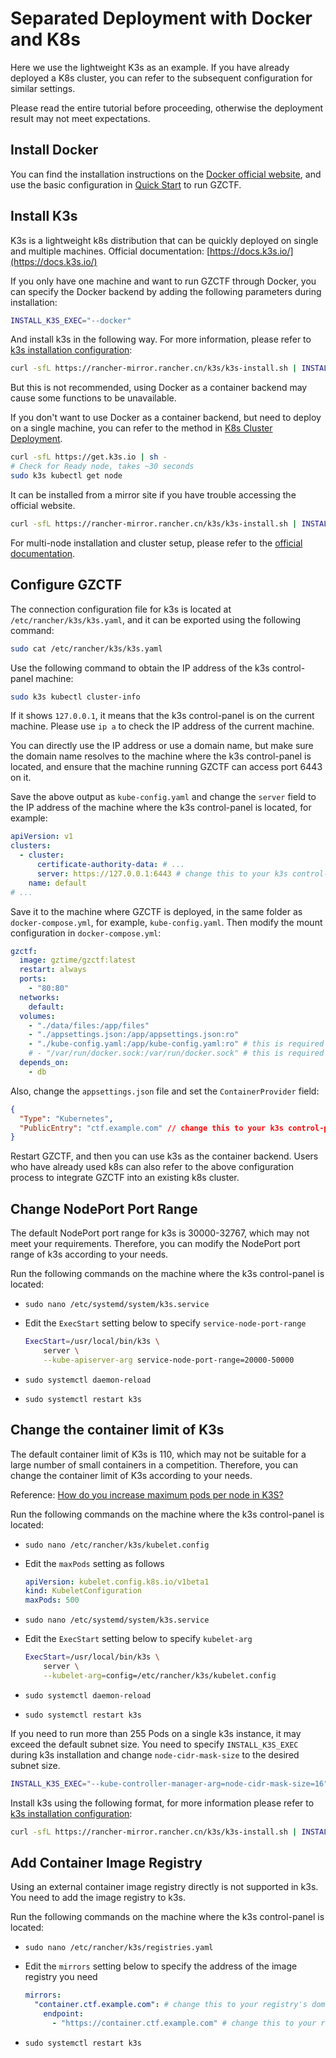 
# Separated Deployment with Docker and K8s

Here we use the lightweight K3s as an example. If you have already deployed a K8s cluster, you can refer to the subsequent configuration for similar settings.

<Callout type="warning">

Please read the entire tutorial before proceeding, otherwise the deployment result may not meet expectations.

</Callout>

## Install Docker

You can find the installation instructions on the [Docker official website](https://docs.docker.com/engine/install/), and use the basic configuration in [Quick Start](/quick-start) to run GZCTF.

## Install K3s

K3s is a lightweight k8s distribution that can be quickly deployed on single and multiple machines. Official documentation: [https://docs.k3s.io/](https://docs.k3s.io/)

<Callout type="info">

If you only have one machine and want to run GZCTF through Docker, you can specify the Docker backend by adding the following parameters during installation:

```bash
INSTALL_K3S_EXEC="--docker"
```

And install k3s in the following way. For more information, please refer to [k3s installation configuration](https://docs.k3s.io/installation/configuration):

```bash
curl -sfL https://rancher-mirror.rancher.cn/k3s/k3s-install.sh | INSTALL_K3S_EXEC="..." sh -
```

But this is not recommended, using Docker as a container backend may cause some functions to be unavailable.

If you don't want to use Docker as a container backend, but need to deploy on a single machine, you can refer to the method in [K8s Cluster Deployment](/deployment/k8s-only).

</Callout>

```bash
curl -sfL https://get.k3s.io | sh -
# Check for Ready node, takes ~30 seconds
sudo k3s kubectl get node
```

<Callout type="info">

It can be installed from a mirror site if you have trouble accessing the official website.

```bash
curl -sfL https://rancher-mirror.rancher.cn/k3s/k3s-install.sh | INSTALL_K3S_MIRROR=cn sh -
```

</Callout>

For multi-node installation and cluster setup, please refer to the [official documentation](https://docs.k3s.io/en/quick-start).

## Configure GZCTF

The connection configuration file for k3s is located at `/etc/rancher/k3s/k3s.yaml`, and it can be exported using the following command:

```bash
sudo cat /etc/rancher/k3s/k3s.yaml
```

Use the following command to obtain the IP address of the k3s control-panel machine:

```bash
sudo k3s kubectl cluster-info
```

<Callout type="info">

If it shows `127.0.0.1`, it means that the k3s control-panel is on the current machine. Please use `ip a` to check the IP address of the current machine.

You can directly use the IP address or use a domain name, but make sure the domain name resolves to the machine where the k3s control-panel is located, and ensure that the machine running GZCTF can access port 6443 on it.

</Callout>

Save the above output as `kube-config.yaml` and change the `server` field to the IP address of the machine where the k3s control-panel is located, for example:

```yaml
apiVersion: v1
clusters:
  - cluster:
      certificate-authority-data: # ...
      server: https://127.0.0.1:6443 # change this to your k3s control-panel's IP or domain
    name: default
# ...
```

Save it to the machine where GZCTF is deployed, in the same folder as `docker-compose.yml`, for example, `kube-config.yaml`.
Then modify the mount configuration in `docker-compose.yml`:

```yaml
gzctf:
  image: gztime/gzctf:latest
  restart: always
  ports:
    - "80:80"
  networks:
    default:
  volumes:
    - "./data/files:/app/files"
    - "./appsettings.json:/app/appsettings.json:ro"
    - "./kube-config.yaml:/app/kube-config.yaml:ro" # this is required for k8s deployment
    # - "/var/run/docker.sock:/var/run/docker.sock" # this is required for docker deployment
  depends_on:
    - db
```

Also, change the `appsettings.json` file and set the `ContainerProvider` field:

```json
{
  "Type": "Kubernetes",
  "PublicEntry": "ctf.example.com" // change this to your k3s control-panel's IP or domain
}
```

Restart GZCTF, and then you can use k3s as the container backend. Users who have already used k8s can also refer to the above configuration process to integrate GZCTF into an existing k8s cluster.

## Change NodePort Port Range

The default NodePort port range for k3s is 30000-32767, which may not meet your requirements. Therefore, you can modify the NodePort port range of k3s according to your needs.

Run the following commands on the machine where the k3s control-panel is located:

- `sudo nano /etc/systemd/system/k3s.service`
- Edit the `ExecStart` setting below to specify `service-node-port-range`

  ```bash
  ExecStart=/usr/local/bin/k3s \
      server \
      --kube-apiserver-arg service-node-port-range=20000-50000
  ```

- `sudo systemctl daemon-reload`
- `sudo systemctl restart k3s`

## Change the container limit of K3s

The default container limit of K3s is 110, which may not be suitable for a large number of small containers in a competition. Therefore, you can change the container limit of K3s according to your needs.

<Callout type="info">

Reference: [How do you increase maximum pods per node in K3S?](https://stackoverflow.com/questions/65894616/how-do-you-increase-maximum-pods-per-node-in-k3s)

</Callout>

Run the following commands on the machine where the k3s control-panel is located:

- `sudo nano /etc/rancher/k3s/kubelet.config`
- Edit the `maxPods` setting as follows

  ```yaml
  apiVersion: kubelet.config.k8s.io/v1beta1
  kind: KubeletConfiguration
  maxPods: 500
  ```

- `sudo nano /etc/systemd/system/k3s.service`

- Edit the `ExecStart` setting below to specify `kubelet-arg`

  ```bash
  ExecStart=/usr/local/bin/k3s \
      server \
      --kubelet-arg=config=/etc/rancher/k3s/kubelet.config
  ```

- `sudo systemctl daemon-reload`
- `sudo systemctl restart k3s`

<Callout type="info">

If you need to run more than 255 Pods on a single k3s instance, it may exceed the default subnet size. You need to specify `INSTALL_K3S_EXEC` during k3s installation and change `node-cidr-mask-size` to the desired subnet size.

```bash
INSTALL_K3S_EXEC="--kube-controller-manager-arg=node-cidr-mask-size=16"
```

Install k3s using the following format, for more information please refer to [k3s installation configuration](https://docs.k3s.io/installation/configuration):

```bash
curl -sfL https://rancher-mirror.rancher.cn/k3s/k3s-install.sh | INSTALL_K3S_EXEC="..." sh -
```

</Callout>

## Add Container Image Registry

Using an external container image registry directly is not supported in k3s. You need to add the image registry to k3s.

Run the following commands on the machine where the k3s control-panel is located:

- `sudo nano /etc/rancher/k3s/registries.yaml`

- Edit the `mirrors` setting below to specify the address of the image registry you need

  ```yaml
  mirrors:
    "container.ctf.example.com": # change this to your registry's domain
      endpoint:
        - "https://container.ctf.example.com" # change this to your registry's domain
  ```

- `sudo systemctl restart k3s`
